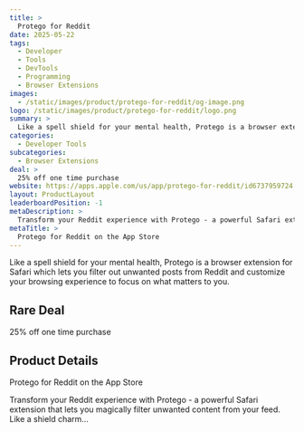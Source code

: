```yaml
---
title: >
  Protego for Reddit
date: 2025-05-22
tags:
  - Developer
  - Tools
  - DevTools
  - Programming
  - Browser Extensions
images:
  - /static/images/product/protego-for-reddit/og-image.png
logo: /static/images/product/protego-for-reddit/logo.png
summary: >
  Like a spell shield for your mental health, Protego is a browser extension for Safari which lets you filter out unwanted posts from Reddit and customize your browsing experience to focus on what matters to you.
categories:
  - Developer Tools
subcategories:
  - Browser Extensions
deal: >
  25% off one time purchase
website: https://apps.apple.com/us/app/protego-for-reddit/id6737959724
layout: ProductLayout
leaderboardPosition: -1
metaDescription: >
  Transform your Reddit experience with Protego - a powerful Safari extension that lets you magically filter unwanted content from your feed. Like a shield charm…
metaTitle: >
  ‎Protego for Reddit on the App Store
---
```

Like a spell shield for your mental health, Protego is a browser extension for Safari which lets you filter out unwanted posts from Reddit and customize your browsing experience to focus on what matters to you.

## Rare Deal

25% off one time purchase

## Product Details

‎Protego for Reddit on the App Store

Transform your Reddit experience with Protego - a powerful Safari extension that lets you magically filter unwanted content from your feed. Like a shield charm…
